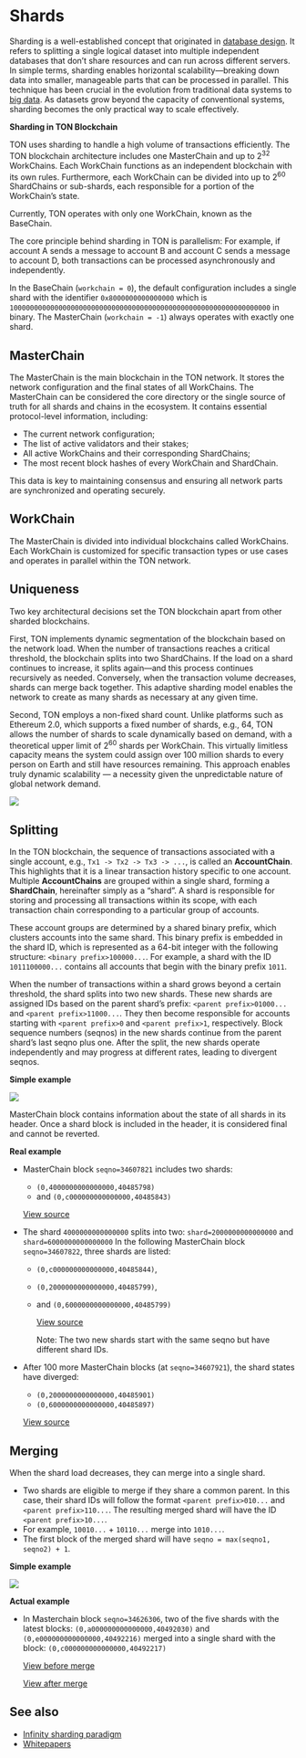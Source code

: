 
# Shards

Sharding is a well-established concept that originated in  [database design](https://en.wikipedia.org/wiki/Shard_(database_architecture)). It refers to splitting a single logical dataset into multiple independent databases that don’t share resources and can run across different servers.
In simple terms, sharding enables horizontal scalability—breaking down data into smaller, manageable parts that can be processed in parallel. This technique has been crucial in the evolution from traditional data systems to [big data](https://en.wikipedia.org/wiki/Big_data).
As datasets grow beyond the capacity of conventional systems, sharding becomes the only practical way to scale effectively.

**Sharding in TON Blockchain**

TON uses sharding to handle a high volume of transactions efficiently.
The TON blockchain architecture includes one MasterChain and up to 2<sup>32</sup> WorkChains. Each WorkChain functions as an independent blockchain with its own rules. Furthermore, each WorkChain can be divided into up to 2<sup>60</sup> ShardChains or sub-shards, each responsible for a portion of the WorkChain’s state.

Currently, TON operates with only one WorkChain, known as the BaseChain.

The core principle behind sharding in TON is parallelism:
For example, if account A sends a message to account B and account C sends a message to account D, both transactions can be processed asynchronously and independently.

In the BaseChain (`workchain = 0`), the default configuration includes a single shard with the identifier `0x8000000000000000` which is `1000000000000000000000000000000000000000000000000000000000000000` in binary.
The MasterChain (`workchain = -1`) always operates with exactly one shard.

## MasterChain

The MasterChain is the main blockchain in the TON network. It stores the network configuration and the final states of all WorkChains. The MasterChain can be considered the core directory or the single source of truth for all shards and chains in the ecosystem.
It contains essential protocol-level information, including:

- The current network configuration;
- The list of active validators and their stakes;
- All active WorkChains and their corresponding ShardChains;
- The most recent block hashes of every WorkChain and ShardChain.

This data is key to maintaining consensus and ensuring all network parts are synchronized and operating securely.

## WorkChain

The MasterChain is divided into individual blockchains called WorkChains. Each WorkChain is customized for specific transaction types or use cases and operates in parallel within the TON network.

## Uniqueness

Two key architectural decisions set the TON blockchain apart from other sharded blockchains.

First, TON implements dynamic segmentation of the blockchain based on the network load. When the number of transactions reaches a critical threshold, the blockchain splits into two ShardChains. If the load on a shard continues to increase, it splits again—and this process continues recursively as needed. Conversely, when the transaction volume decreases, shards can merge back together. This adaptive sharding model enables the network to create as many shards as necessary at any given time.

Second, TON employs a non-fixed shard count. Unlike platforms such as Ethereum 2.0, which supports a fixed number of shards, e.g., 64, TON allows the number of shards to scale dynamically based on demand, with a theoretical upper limit of 2<sup>60</sup> shards per WorkChain. This virtually limitless capacity means the system could assign over 100 million shards to every person on Earth and still have resources remaining. This approach enables truly dynamic scalability — a necessity given the unpredictable nature of global network demand.

![](/img/docs/blockchain-fundamentals/scheme.png)

## Splitting

In the TON blockchain, the sequence of transactions associated with a single account, e.g., `Tx1 -> Tx2 -> Tx3 -> ...`, is called an **AccountChain**. This highlights that it is a linear transaction history specific to one account. Multiple **AccountChains** are grouped within a single shard, forming a **ShardChain**, hereinafter simply as a “shard”. A shard is responsible for storing and processing all transactions within its scope, with each transaction chain corresponding to a particular group of accounts.

These account groups are determined by a shared binary prefix, which clusters accounts into the same shard. This binary prefix is embedded in the shard ID, which is represented as a 64-bit integer with the following structure: `<binary prefix>100000...`. For example, a shard with the ID `1011100000...` contains all accounts that begin with the binary prefix `1011`.

When the number of transactions within a shard grows beyond a certain threshold, the shard splits into two new shards. These new shards are assigned IDs based on the parent shard’s prefix: `<parent prefix>01000...` and `<parent prefix>11000...`. They then become responsible for accounts starting with `<parent prefix>0` and `<parent prefix>1`, respectively. Block sequence numbers (seqnos) in the new shards continue from the parent shard’s last seqno plus one. After the split, the new shards operate independently and may progress at different rates, leading to divergent seqnos.

**Simple example**

![](/img/docs/blockchain-fundamentals/shardchains-split.png)

MasterChain block contains information about the state of all shards in its header. Once a shard block is included in the header, it is considered final and cannot be reverted.

**Real example**

- MasterChain block `seqno=34607821` includes two shards:

  - `(0,4000000000000000,40485798)`
  - and `(0,c000000000000000,40485843)`

  [View source](https://toncenter.com/api/v2/shards?seqno=34607821)

- The shard `4000000000000000` splits into two:
  `shard=2000000000000000` and `shard=6000000000000000`
  In the following MasterChain block `seqno=34607822`, three shards are listed:

  - `(0,c000000000000000,40485844)`,
  - `(0,2000000000000000,40485799)`,
  - and `(0,6000000000000000,40485799)`

    [View source](https://toncenter.com/api/v2/shards?seqno=34607822)

    Note: The two new shards start with the same seqno but have different shard IDs.

- After 100 more MasterChain blocks (at `seqno=34607921`), the shard states have diverged:

  - `(0,2000000000000000,40485901)`
  - `(0,6000000000000000,40485897)`

  [View source](https://toncenter.com/api/v2/shards?seqno=34607921)

## Merging

When the shard load decreases, they can merge into a single shard.

- Two shards are eligible to merge if they share a common parent. In this case, their shard IDs will follow the format `<parent prefix>010...` and `<parent prefix>110...`. The resulting merged shard will have the ID `<parent prefix>10...`.
- For example, `10010...` + `10110...` merge into `1010...`.
- The first block of the merged shard will have `seqno = max(seqno1, seqno2) + 1`.

**Simple example**

![](/img/docs/blockchain-fundamentals/shardchains-merge.png)

**Actual example**

- In Masterchain block `seqno=34626306`, two of the five shards with the latest blocks:
   `(0,a000000000000000,40492030)` and `(0,e000000000000000,40492216)`
    merged into a single shard with the block: `(0,c000000000000000,40492217)`

  [View before merge](https://toncenter.com/api/v2/shards?seqno=34626306)

  [View after merge](https://toncenter.com/api/v2/shards?seqno=34626307)

## See also

- [Infinity sharding paradigm](/v3/documentation/smart-contracts/shards/infinity-sharding-paradigm)
- [Whitepapers](/v3/documentation/whitepapers/overview)

<Feedback />

